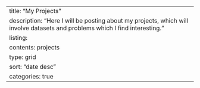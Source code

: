 ---
title: "My Projects"
description: "Here I will be posting about my projects, which will involve datasets and problems which I find interesting."
listing: 
  contents: projects
  type: grid
  sort: "date desc" 
  categories: true 
---